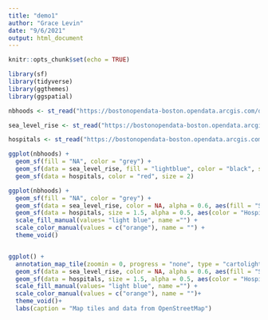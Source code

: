 ```yaml
---
title: "demo1"
author: "Grace Levin"
date: "9/6/2021"
output: html_document
---
```


```r
knitr::opts_chunk$set(echo = TRUE)
```

```r

library(sf)
library(tidyverse)
library(ggthemes)
library(ggspatial)
```

```r
nbhoods <- st_read("https://bostonopendata-boston.opendata.arcgis.com/datasets/3525b0ee6e6b427f9aab5d0a1d0a1a28_0.kml?outSR=%7B%22latestWkid%22%3A2249%2C%22wkid%22%3A102686%7D", quiet = TRUE)

sea_level_rise <- st_read("https://bostonopendata-boston.opendata.arcgis.com/datasets/74692fe1b9b24f3c9419cd61b87e4e3b_5.kml?outSR=%7B%22latestWkid%22%3A3857%2C%22wkid%22%3A102100%7D", quiet = TRUE)

hospitals <- st_read("https://bostonopendata-boston.opendata.arcgis.com/datasets/8f1e5741a4ee4c0f82925d17aab3c002_2.kml?outSR=%7B%22latestWkid%22%3A2249%2C%22wkid%22%3A102686%7D", quiet = TRUE)

```

```r
ggplot(nbhoods) +
  geom_sf(fill = "NA", color = "grey") +
  geom_sf(data = sea_level_rise, fill = "lightblue", color = "black", size = 0.5, alpha = 0.6) + 
  geom_sf(data = hospitals, color = "red", size = 2)

```

```r
ggplot(nbhoods) +
  geom_sf(fill = "NA", color = "grey") +
  geom_sf(data = sea_level_rise, color = NA, alpha = 0.6, aes(fill = "Sea Level Rise")) + 
  geom_sf(data = hospitals, size = 1.5, alpha = 0.5, aes(color = "Hospitals")) +
  scale_fill_manual(values= "light blue", name ="") +
  scale_color_manual(values = c("orange"), name = "") +
  theme_void()



```


```r
ggplot() +
  annotation_map_tile(zoomin = 0, progress = "none", type = "cartolight") +
  geom_sf(data = sea_level_rise, color = NA, alpha = 0.6, aes(fill = "Sea Level Rise")) + 
  geom_sf(data = hospitals, size = 1.5, alpha = 0.5, aes(color = "Hospitals")) +
  scale_fill_manual(values= "light blue", name ="") +
  scale_color_manual(values = c("orange"), name = "")+
  theme_void()+
  labs(caption = "Map tiles and data from OpenStreetMap")
  



```


